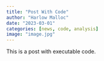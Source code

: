 ```yaml
---
title: "Post With Code"
author: "Harlow Malloc"
date: "2023-03-01"
categories: [news, code, analysis]
image: "image.jpg"
---
```


This is a post with executable code.
